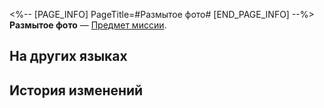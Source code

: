 <%-- [PAGE_INFO]
PageTitle=#Размытое фото#
[END_PAGE_INFO] --%>
{{Предмет Инфобокс
|id          = 149975
|Изображение = Предмет Размытое фото.png
|Тип         = Предмет миссии
|Инвентарь   = Миссии
|Редкость    = 1
|Эффект      = 
|Описание    = Старая пожелтевшая фотография. Доказательство участия определённого человека в определённом историческом событии.<br />Фигура на фотографии не осознавала, какой вес будет иметь этот снимок.
}}
{{Описание|''«Что станет с Белобогом через сотню лет? Ну, вы увидите это своими глазами».''}}
'''Размытое фото''' — [[Предмет миссии]].

==На других языках==
{{На других языках
|en   = Blurry Photo
|zhs  = 内容模糊的照片
|zht  = 內容模糊的照片
|ja   = ぼんやりした写真
|ko   = 흐릿한 사진
|es   = Foto borrosa
|fr   = Photo floue
|ru   = Размытое фото
|th   = ภาพถ่ายที่เลือนราง
|vi   = Tấm Ảnh Mờ Ảo
|de   = Unscharfes Foto
|id   = Foto yang Buram
|pt   = Foto Borrada
}}

==История изменений==
{{История изменений|3.5}}